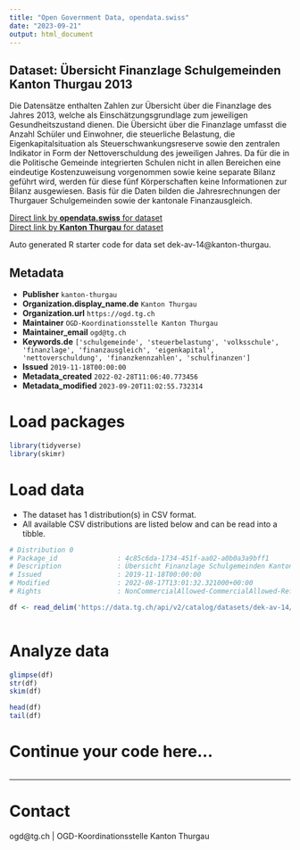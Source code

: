 ```yaml
---
title: "Open Government Data, opendata.swiss"
date: "2023-09-21"
output: html_document
---
```


## Dataset: Übersicht Finanzlage Schulgemeinden Kanton Thurgau 2013

Die Datensätze enthalten Zahlen zur Übersicht über die Finanzlage des Jahres 2013, welche als Einschätzungsgrundlage zum jeweiligen Gesundheitszustand dienen. Die Übersicht über die Finanzlage umfasst die Anzahl Schüler und Einwohner, die steuerliche Belastung, die Eigenkapitalsituation als Steuerschwankungsreserve sowie den zentralen Indikator in Form der Nettoverschuldung des jeweiligen Jahres. Da für die in die Politische Gemeinde integrierten Schulen nicht in allen Bereichen eine eindeutige Kostenzuweisung vorgenommen sowie keine separate Bilanz geführt wird, werden für diese fünf Körperschaften keine Informationen zur Bilanz ausgewiesen. Basis für die Daten bilden die Jahresrechnungen der Thurgauer Schulgemeinden sowie der kantonale Finanzausgleich.

[Direct link by **opendata.swiss** for dataset](https://opendata.swiss/de/dataset/ubersicht-finanzlage-schulgemeinden-kanton-thurgau-2013)<br>
[Direct link by **Kanton Thurgau** for dataset](https://data.tg.ch/explore/dataset/dek-av-14/)

Auto generated R starter code for data set dek-av-14@kanton-thurgau.

## Metadata

- **Publisher** `kanton-thurgau`
- **Organization.display_name.de** `Kanton Thurgau`
- **Organization.url** `https://ogd.tg.ch`
- **Maintainer** `OGD-Koordinationsstelle Kanton Thurgau`
- **Maintainer_email** `ogd@tg.ch`
- **Keywords.de** `['schulgemeinde', 'steuerbelastung', 'volksschule', 'finanzlage', 'finanzausgleich', 'eigenkapital', 'nettoverschuldung', 'finanzkennzahlen', 'schulfinanzen']`
- **Issued** `2019-11-18T00:00:00`
- **Metadata_created** `2022-02-28T11:06:40.773456`
- **Metadata_modified** `2023-09-20T11:02:55.732314`


# Load packages

```r

library(tidyverse)
library(skimr)

```

# Load data

-   The dataset has 1 distribution(s) in CSV format.
-   All available CSV distributions are listed below and can be read into a tibble.

```r

# Distribution 0
# Package_id               : 4c85c6da-1734-451f-aa02-a0b0a3a9bff1
# Description              : Übersicht Finanzlage Schulgemeinden Kanton Thurgau 2013 (csv)
# Issued                   : 2019-11-18T00:00:00
# Modified                 : 2022-08-17T13:01:32.321000+00:00
# Rights                   : NonCommercialAllowed-CommercialAllowed-ReferenceRequired

df <- read_delim('https://data.tg.ch/api/v2/catalog/datasets/dek-av-14/exports/csv')



```

# Analyze data

```r

glimpse(df)
str(df)
skim(df)

head(df)
tail(df)

```

# Continue your code here...

```r

```

------------------------------------------------------------------------

# Contact

ogd@tg.ch | OGD-Koordinationsstelle Kanton Thurgau
